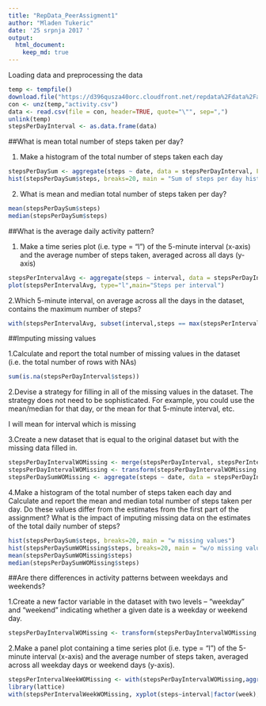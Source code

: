 ---
title: "RepData_PeerAssigment1"
author: "Mladen Tukeric"
date: '25 srpnja 2017 '
output: 
  html_document:
    keep_md: true
---

Loading data and preprocessing the data

```{r}
temp <- tempfile()
download.file("https://d396qusza40orc.cloudfront.net/repdata%2Fdata%2Factivity.zip",temp)
con <- unz(temp,"activity.csv")
data <- read.csv(file = con, header=TRUE, quote="\"", sep=",")
unlink(temp)
stepsPerDayInterval <- as.data.frame(data)

```


##What is mean total number of steps taken per day?

1. Make a histogram of the total number of steps taken each day
```{r}
stepsPerDaySum <- aggregate(steps ~ date, data = stepsPerDayInterval, FUN=sum, na.action = na.omit)
hist(stepsPerDaySum$steps, breaks=20, main = "Sum of steps per day histogram")
```

2. What is mean and median total number of steps taken per day?
```{r}
mean(stepsPerDaySum$steps)
median(stepsPerDaySum$steps)
```

##What is the average daily activity pattern?

1. Make a time series plot (i.e. type = "l") of the 5-minute interval (x-axis) and the average number of steps taken, averaged across all days (y-axis)
```{r}
stepsPerIntervalAvg <- aggregate(steps ~ interval, data = stepsPerDayInterval, FUN=mean, na.action = na.omit)
plot(stepsPerIntervalAvg, type="l",main="Steps per interval")
```

2.Which 5-minute interval, on average across all the days in the dataset, contains the maximum number of steps?
```{r}
with(stepsPerIntervalAvg, subset(interval,steps == max(stepsPerIntervalAvg$steps)))
```

##Imputing missing values

1.Calculate and report the total number of missing values in the dataset (i.e. the total number of rows with NAs)
```{r}
sum(is.na(stepsPerDayInterval$steps))
```

2.Devise a strategy for filling in all of the missing values in the dataset. The strategy does not need to be sophisticated. For example, you could use the mean/median for that day, or the mean for that 5-minute interval, etc.

I will mean for interval which is missing

3.Create a new dataset that is equal to the original dataset but with the missing data filled in.
```{r}
stepsPerDayIntervalWOMissing <- merge(stepsPerDayInterval, stepsPerIntervalAvg, by.x="interval", by.y='interval', all.x=TRUE)
stepsPerDayIntervalWOMissing <- transform(stepsPerDayIntervalWOMissing, steps = ifelse(is.na(steps.x), steps.y, steps.x))
stepsPerDaySumWOMissing <- aggregate(steps ~ date, data = stepsPerDayIntervalWOMissing, FUN=sum, na.action = na.omit)
```

4.Make a histogram of the total number of steps taken each day and Calculate and report the mean and median total number of steps taken per day. Do these values differ from the estimates from the first part of the assignment? What is the impact of imputing missing data on the estimates of the total daily number of steps?
```{r}
hist(stepsPerDaySum$steps, breaks=20, main = "w missing values")
hist(stepsPerDaySumWOMissing$steps, breaks=20, main = "w/o missing values")
mean(stepsPerDaySumWOMissing$steps)
median(stepsPerDaySumWOMissing$steps)
```

##Are there differences in activity patterns between weekdays and weekends?

1.Create a new factor variable in the dataset with two levels -- "weekday" and "weekend" indicating whether a given date is a weekday or weekend day.
```{r}
stepsPerDayIntervalWOMissing <- transform(stepsPerDayIntervalWOMissing, week = ifelse(weekdays(as.Date(date)) == "subota","weekend",ifelse(weekdays(as.Date(date)) == "nedjelja", "weekend", "weekday")))
```

2.Make a panel plot containing a time series plot (i.e. type = "l") of the 5-minute interval (x-axis) and the average number of steps taken, averaged across all weekday days or weekend days (y-axis). 
```{r}
stepsPerIntervalWeekWOMissing <- with(stepsPerDayIntervalWOMissing,aggregate(steps ~ interval + week, FUN=mean))
library(lattice)
with(stepsPerIntervalWeekWOMissing, xyplot(steps~interval|factor(week), type='l',layout=c(1,2), xlab='Interval',ylab='Steps'))
```

